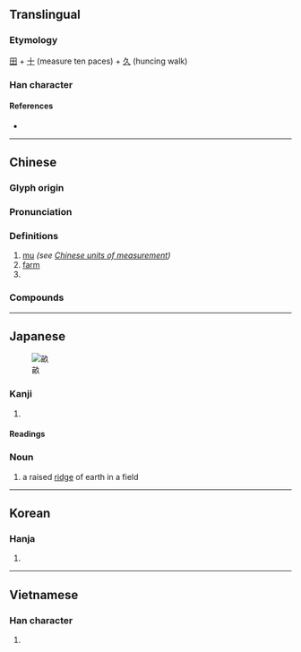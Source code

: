 {{also|亩}}
{{character info/new}}
==Translingual==

===Etymology===
[[田]] + [[十]] (measure ten paces) + [[久]] (huncing walk)

===Han character===
{{Han char|rn=102|rad=田|as=05|sn=10|four=07680|canj=YWNO|ids=⿰亩久}}

====References====
* {{Han ref|kx=0761.140|dkj=21815|dj=1171.060|hdz=42538.030|uh=755D|ud=30045|bh=AF61|bd=44897}}

----

==Chinese==
{{zh-forms|s=亩|alt=畞,畒,畆,畮}}
{{zh-wp}}

===Glyph origin===
{{Han etym}}

===Pronunciation===
{{zh-pron
|m=mǔ
|m-s=mong3
|c=mau5
|h=pfs=méu
|md=mū
|mn=bó͘
|mc=y
|oc=y
|ma=
|cat=cl,n
}}

===Definitions===
{{zh-hanzi}}

# [[mu]] {{gloss|a Chinese measuring unit currently equivalent to 666 and 2/3 meters squared}} ''(see [[w:Chinese_units_of_measurement|Chinese units of measurement]])''
# [[farm]]
# {{zh-classifier|[[fields]]}}

===Compounds===
{{zh-der|畝把兩畝|畝把二畝|壟畝之臣|南畝|市畝|十畝之間|一畝之宮|地畝|公畝|畎畝下才|畎畝|畎畝之中|畝鍾|畝丘|英畝|隴畝}}

----

==Japanese==
[[File:Une(Japanese)(ridge)- between plowed furrows-1.JPG|thumb|畝]]

===Kanji===
{{ja-kanji|grade=c|rs=田05}}

# {{defn|lang=ja|sort=田05}}

====Readings====
{{ja-readings
|goon=む, も
|kanon=ぼう
|kanyoon=ほ
|kun=うね-, せ-
}}

===Noun===
{{ja-noun|うね}}

# a raised [[ridge]] of earth in a field

----

==Korean==

===Hanja===
{{ko-hanja|hangeul=[[무]]|eumhun=|rv=mu|mr=mu|y=mu}}

# {{defn|lang=ko|sort=田05}}

----

==Vietnamese==

===Han character===
{{vi-hantu|[[mẫu]], [[mẩu]]|rs=田05}}

# {{defn|lang=vi}}